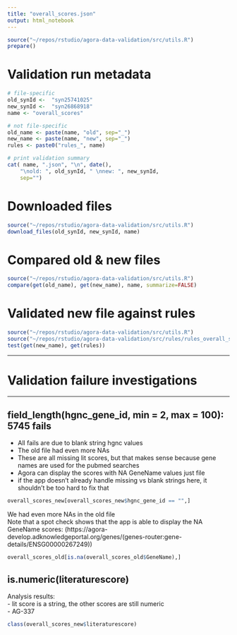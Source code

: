 ```yaml
---
title: "overall_scores.json"
output: html_notebook
---
```


```r
source("~/repos/rstudio/agora-data-validation/src/utils.R")
prepare()
```

# Validation run metadata
```r
# file-specific
old_synId <-  "syn25741025" 
new_synId <-  "syn26868918"
name <- "overall_scores"

# not file-specific
old_name <- paste(name, "old", sep="_")
new_name <- paste(name, "new", sep="_")
rules <- paste0("rules_", name)

# print validation summary
cat( name, ".json", "\n", date(),
    "\nold: ", old_synId, " \nnew: ", new_synId,
    sep="")
```

# Downloaded files
```r
source("~/repos/rstudio/agora-data-validation/src/utils.R")
download_files(old_synId, new_synId, name)
```

# Compared old & new files
```r
source("~/repos/rstudio/agora-data-validation/src/utils.R")
compare(get(old_name), get(new_name), name, summarize=FALSE)
```


# Validated new file against rules
```r
source("~/repos/rstudio/agora-data-validation/src/utils.R")
source("~/repos/rstudio/agora-data-validation/src/rules/rules_overall_scores.R")
test(get(new_name), get(rules))
```


***
# Validation failure investigations
***

## field_length(hgnc_gene_id, min = 2, max = 100): 5745 fails

- All fails are due to blank string hgnc values  
- The old file had even more NAs  
- These are all missing lit scores, but that makes sense because gene names are used for the pubmed searches  
- Agora can display the scores with NA GeneName values just file  
- if the app doesn't already handle missing vs blank strings here, it shouldn't be too hard to fix that  


```r
overall_scores_new[overall_scores_new$hgnc_gene_id == "",]
```


We had even more NAs in the old file  
Note that a spot check shows that the app is able to display the NA GeneName scores:   (https://agora-develop.adknowledgeportal.org/genes/(genes-router:gene-details/ENSG00000267249))  

```r
overall_scores_old[is.na(overall_scores_old$GeneName),]
```



## is.numeric(literaturescore)
Analysis results:  
- lit score is a string, the other scores are still numeric  
- AG-337  


```r
class(overall_scores_new$literaturescore)

```